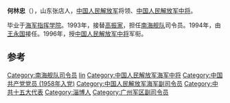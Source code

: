{{BLP unsourced|time=2020-10-26T03:14:47+00:00}}
'''何林忠'''（{{bd|1937年|||catIdx=}}），山东张店人，[[中国人民解放军|中国人民解放军]]将领、[[中国人民解放军中将|中国人民解放军中将]]。

毕业于[[海军指挥学院|海军指挥学院]]。1993年，接替[[高振家|高振家]]，担任[[南海舰队|南海舰队]]司令员。1994年，由[[王永国|王永国]]接任。1996年，授[[中国人民解放军中将|中国人民解放军中将]]军衔。

== 参考 ==
{{reflist}}
{{start box}}
{{s-mil}}
{{succession box|[[高振家|高振家]]|[[王永国|王永国]]|[[中国人民解放军|中国人民解放军]][[南海舰队|南海舰队]]司令员|1993年12月-1994年11月}}
{{end box}}
{{中国军事人物小作品}}
{{DEFAULTSORT:he linzhong}}
[[Category:南海舰队司令员|Category:南海舰队司令员]]
[[Category:何姓|lin]]
[[Category:中国人民解放军海军中将|Category:中国人民解放军海军中将]]
[[Category:中国共产党党员_(1958年入党)|Category:中国共产党党员 (1958年入党)]]
[[Category:中国人民解放军海军副司令员|Category:中国人民解放军海军副司令员]]
[[Category:中共十五大代表|Category:中共十五大代表]]
[[Category:淄博人|Category:淄博人]]
[[Category:广州军区副司令员|Category:广州军区副司令员]]